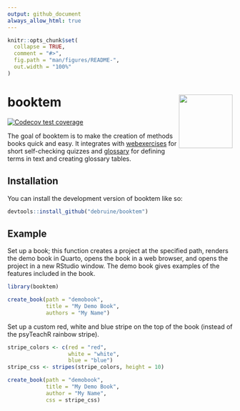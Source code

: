 ```yaml
---
output: github_document
always_allow_html: true
---
```


<!-- README.md is generated from README.Rmd. Please edit that file -->

```r
knitr::opts_chunk$set(
  collapse = TRUE,
  comment = "#>",
  fig.path = "man/figures/README-",
  out.width = "100%"
)
```

# booktem <a href="https://debruine.github.io/booktem/"><img src="man/figures/logo.png" align="right" height="120" /></a>

<!-- badges: start -->
[![Codecov test coverage](https://codecov.io/gh/debruine/booktem/branch/master/graph/badge.svg)](https://app.codecov.io/gh/debruine/booktem?branch=master)
<!-- badges: end -->

The goal of booktem is to make the creation of methods books quick and easy. It integrates with  [webexercises](https://psyteachr.github.io/webexercises/) for short self-checking quizzes and [glossary](https://debruine.github.io/glossary/) for defining terms in text and creating glossary tables.

## Installation

You can install the development version of booktem like so:

``` r
devtools::install_github("debruine/booktem")
```

## Example

Set up a book; this function creates a project at the specified path, renders the demo book in Quarto, opens the book in a web browser, and opens the project in a new RStudio window. The demo book gives examples of the features included in the book.

```r
library(booktem)

create_book(path = "demobook", 
            title = "My Demo Book",
            authors = "My Name")
```

Set up a custom red, white and blue stripe on the top of the book (instead of the psyTeachR rainbow stripe).

```r
stripe_colors <- c(red = "red",
                   white = "white",
                   blue = "blue")
stripe_css <- stripes(stripe_colors, height = 10)

create_book(path = "demobook", 
            title = "My Demo Book",
            author = "My Name",
            css = stripe_css)
```

